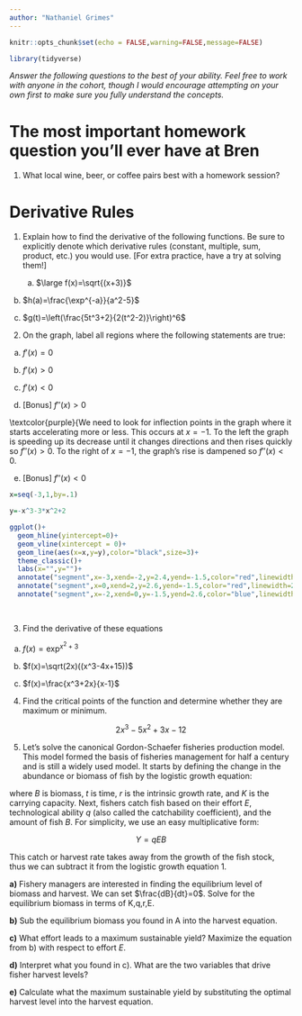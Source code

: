 ```yaml
---
author: "Nathaniel Grimes"
---
```


```r
knitr::opts_chunk$set(echo = FALSE,warning=FALSE,message=FALSE)

library(tidyverse)
```

*Answer the following questions to the best of your ability. Feel free to work with anyone in the cohort, though I would encourage attempting on your own first to make sure you fully understand the concepts.*

# The most important homework question you'll ever have at Bren

1) What local wine, beer, or coffee pairs best with a homework session?

\textcolor{blue}{Personal preference, Third Window has the best smash burgers and McConnell's ice cream shakes and a great selection of beer. Muni wine and caje coffee share the courtyard if that's more your style}

# Derivative Rules

1) Explain how to find the derivative of the following functions. Be sure to explicitly denote which derivative rules (constant, multiple, sum, product, etc.) you would use. [For extra practice, have a try at solving them!]

    a) $\large f(x)=\sqrt{(x+3)}$
    
\textcolor{blue}{Chain rule, but the $\frac{du}{dx}=1$ so it would look like we only need the power rule. We need to keep $(x+3)$}

\begin{align}
f(x)&=\sqrt{(x+3)}\\
f'(x)&=\frac{1}{2\sqrt{(x+3)}}
\end{align}

    
b) $h(a)=\frac{\exp^{-a}}{a^2-5}$
    
\textcolor{blue}{First we would use Quotient rule then to solve for the individual derivatives, exponent with chain rule and then power rule}

\begin{align}
h(a)&=\frac{\exp^{-a}}{a^2-5} \\
h'(a)&=\frac{-(a^2-5)e^{-a}-(2a)e^{-a}}{(a^2-5)^2}
\end{align}

c) $g(t)=\left(\frac{5t^3+2}{2(t^2-2)}\right)^6$
    
\textcolor{blue}{First chain rule, but in the u-substitution we have to use the quotient and power rules}

\begin{align}
g(t)&=\left(\frac{5t^3+2}{2(t^2-2)}\right)^6 \\
g(t)&=u(t)^6  &u=\frac{5t^3+2}{2(t^2-2)}\\
g'(t)&=6(u(t))^5  &\frac{du}{dx}=\frac{2(t^2-2)15t^2-4t(5t^3+2)}{(2(t^2-2))^2} \\
g'(t)&=6(u(t))^5* \frac{2(t^2-2)15t^2-4t(5t^3+2)}{(2(t^2-2))^2} \\
g'(t)&=6\left(\frac{5t^3+2}{2(t^2-2)}\right)^5\frac{2(t^2-2)15t^2-4t(5t^3+2)}{(2(t^2-2))^2}
\end{align}
    
2) On the graph, label all regions where the following statements are true:

a) $f'(x)=0$
    
\textcolor{orange}{At the max and min $x=-2$ and $x=2$}
    
b) $f'(x)>0$
    
\textcolor{blue}{$-2<x<0$}
    
c) $f'(x)<0$

\textcolor{red}{$-\infty<x<-2$ and $0<x<\infty$}
    
    
d) [Bonus] $f''(x)>0$
    
\textcolor{purple}{We need to look for inflection points in the graph where it starts accelerating more or less. This occurs at $x=-1$. To the left the graph is speeding up its decrease until it changes directions and then rises quickly so $f''(x)>0$. To the right of $x=-1$, the graph's rise is dampened so $f''(x)<0$.

    
e) [Bonus] $f''(x)<0$
    
\textcolor{purple}{See above}
    
```r
x=seq(-3,1,by=.1)

y=-x^3-3*x^2+2

ggplot()+
  geom_hline(yintercept=0)+
  geom_vline(xintercept = 0)+
  geom_line(aes(x=x,y=y),color="black",size=3)+
  theme_classic()+
  labs(x="",y="")+
  annotate("segment",x=-3,xend=-2,y=2.4,yend=-1.5,color="red",linewidth=2)+
  annotate("segment",x=0,xend=2,y=2.6,yend=-1.5,color="red",linewidth=2)+
  annotate("segment",x=-2,xend=0,y=-1.5,yend=2.6,color="blue",linewidth=2)
  
  
```
    
\pagebreak

3)  Find the derivative of these equations

a) $f(x)=\exp^{x^2+3}$

\begin{align}
f(x)&=e^{x^2+3}\\
f'(x)&=2x e^{x^2+3}
\end{align}
    
b) $f(x)=\sqrt(2x)((x^3-4x+15))$

\begin{align}
f(x)&=\sqrt{(2x)}((x^3-4x+15)) \\
f'(x)&=\frac{1}{\sqrt{2x}}(x^3-4x+15)+\sqrt{2x}(3x^2-4)
\end{align}
    
c) $f(x)=\frac{x^3+2x}{x-1}$

\begin{align}
f(x)&=\frac{x^3+2x}{x-1}\\
f'(x)&=\frac{(x-1)(3x^2+2)-(x^3+2x)(1)}{(x-1)^2}
\end{align}
    
4) Find the critical points of the function and determine whether they are maximum or minimum.

$$
2x^3-5x^2+3x-12
$$

\begin{align}
f'(x)&=6x^2-10x+3=0 &\textcolor{blue}{\text{Use the Quadratic formula to solve}}\\
x&\approx 1.27  &x\approx 0.39 \\
f''(x)&=12x-10 \\
f''(1.27)&>0  &f''(0.39)&<0
\end{align}

\textcolor{blue}{Based on the first and second order conditions, there are two optimas for this function at $x\approx 1.27$ and $x\approx 0.39$. Plugging into the second order conditions we can see that $x\approx 0.39$ is a maximum and $x\approx 1.27$ is a minimum.}

\pagebreak
    
5) Let's solve the canonical Gordon-Schaefer fisheries production model. This model formed the basis of fisheries management for half a century and is still a widely used model. It starts by defining the change in the abundance or biomass of fish by the logistic growth equation:

\begin{equation}
\frac{dB}{dt}=rB(t)(1-\frac{B(t)}{K})
\end{equation}

where $B$ is biomass, $t$ is time, $r$ is the intrinsic growth rate, and $K$ is the carrying capacity. Next, fishers catch fish based on their effort $E$, technological ability $q$ (also called the catchability coefficient), and the amount of fish $B$. For simplicity, we use an easy multiplicative form:

$$
Y=qEB
$$

This catch or harvest rate takes away from the growth of the fish stock, thus we can subtract it from the logistic growth equation 1. 

\begin{equation}
\frac{dB}{dt}=rB(t)(1-\frac{B(t)}{K})-Y
\end{equation}

**a)** Fishery managers are interested in finding the equilibrium level of biomass and harvest. We can set $\frac{dB}{dt}=0$. Solve for the equilibrium biomass in terms of K,q,r,E.

\textcolor{blue}{Solution}

\begin{align}
0=rB(1-\frac{B}{K})-qEB \\
qEB=rB(1-\frac{B}{K})\\
qE=r(1-\frac{B}{K})\\
\frac{rB}{K}=r-qE \\
B=K(1-\frac{qE}{r})
\end{align}

**b)** Sub the equilibrium biomass you found in A into the harvest equation. 

\textcolor{blue}{Solution}

\begin{align}
Y=qEB \\
Y=qEK(1-\frac{qE}{r})
\end{align}

**c)** What effort leads to a maximum sustainable yield? Maximize the equation from b) with respect to effort $E$.

\textcolor{blue}{We can use either the product rule or distribute the E. It's easier algebra in this case to distribute the terms then take the derivative}

\begin{align}
Y=qEK-\frac{q^2E^2K}{r}\\
\frac{dY}{dE}=qK-\frac{2q^2EK}{r}=0 \\
qK=\frac{2q^2EK}{r}\\
\frac{r}{2q}=E^*
\end{align}

**d)** Interpret what you found in c). What are the two variables that drive fisher harvest levels?

\textcolor{blue}{The amount of effort that leads to the most amount of catch is driven entirely by the rate of growth of fish stocks and the ability of fishers to catch them. If $q$ catchability goes up, fishers become more efficient and need less effort to reach max harvest. Faster growing species allow for more growth and thus more effort to catch them.}

**e)** Calculate what the maximum sustainable yield by substituting the optimal harvest level into the harvest equation.

\begin{align}
Y_{MSY}=\frac{qrK}{2q}-\frac{q^2(\frac{r}{2q})^2K}{r}\\
Y_{MSY}=\frac{rK}{2}-\frac{rK}{4}\\
Y_{MSY}=\frac{Kr}{4}
\end{align}